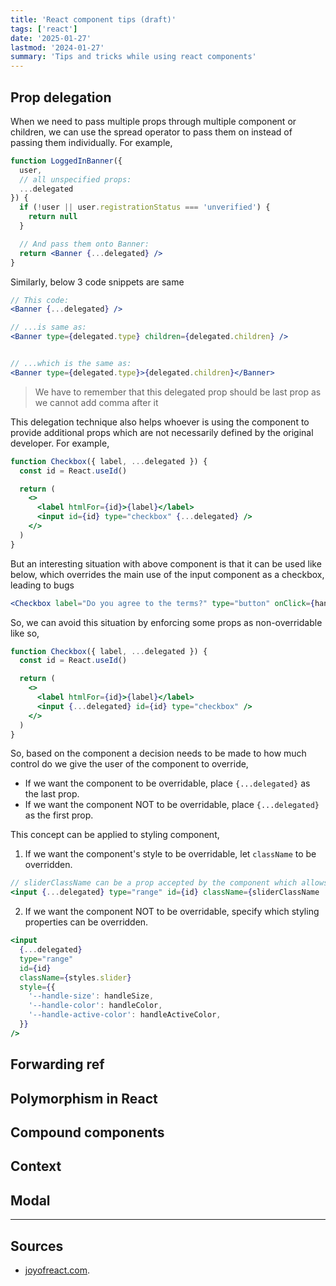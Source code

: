 ```yaml
---
title: 'React component tips (draft)'
tags: ['react']
date: '2025-01-27'
lastmod: '2024-01-27'
summary: 'Tips and tricks while using react components'
---
```


<TOCInline toc={props.toc} exclude="Overview" />

## Prop delegation

When we need to pass multiple props through multiple component or children, we can use the spread operator to pass them on instead of passing them individually.
For example,

```jsx
function LoggedInBanner({
  user,
  // all unspecified props:
  ...delegated
}) {
  if (!user || user.registrationStatus === 'unverified') {
    return null
  }

  // And pass them onto Banner:
  return <Banner {...delegated} />
}
```

Similarly, below 3 code snippets are same

```jsx
// This code:
<Banner {...delegated} />

// ...is same as:
<Banner type={delegated.type} children={delegated.children} />


// ...which is the same as:
<Banner type={delegated.type}>{delegated.children}</Banner>
```

> We have to remember that this delegated prop should be last prop as we cannot add comma after it

This delegation technique also helps whoever is using the component to provide additional props which are not necessarily defined by the original developer. For example,

```jsx
function Checkbox({ label, ...delegated }) {
  const id = React.useId()

  return (
    <>
      <label htmlFor={id}>{label}</label>
      <input id={id} type="checkbox" {...delegated} />
    </>
  )
}
```

But an interesting situation with above component is that it can be used like below, which overrides the main use of the input component as a checkbox, leading to bugs

```jsx
<Checkbox label="Do you agree to the terms?" type="button" onClick={handleAgreeToTerms} />
```

So, we can avoid this situation by enforcing some props as non-overridable like so,

```jsx
function Checkbox({ label, ...delegated }) {
  const id = React.useId()

  return (
    <>
      <label htmlFor={id}>{label}</label>
      <input {...delegated} id={id} type="checkbox" />
    </>
  )
}
```

So, based on the component a decision needs to be made to how much control do we give the user of the component to override,

- If we want the component to be overridable, place `{...delegated}` as the last prop.
- If we want the component NOT to be overridable, place `{...delegated}` as the first prop.

This concept can be applied to styling component,

1. If we want the component's style to be overridable, let `className` to be overridden.

```jsx
// sliderClassName can be a prop accepted by the component which allows className to be custom one.
<input {...delegated} type="range" id={id} className={sliderClassName || defaultStyling} />
```

2. If we want the component NOT to be overridable, specify which styling properties can be overridden.

```jsx
<input
  {...delegated}
  type="range"
  id={id}
  className={styles.slider}
  style={{
    '--handle-size': handleSize,
    '--handle-color': handleColor,
    '--handle-active-color': handleActiveColor,
  }}
/>
```

## Forwarding ref

## Polymorphism in React

## Compound components

## Context

## Modal

---

## Sources

- [joyofreact.com](https://joyofreact.com).
